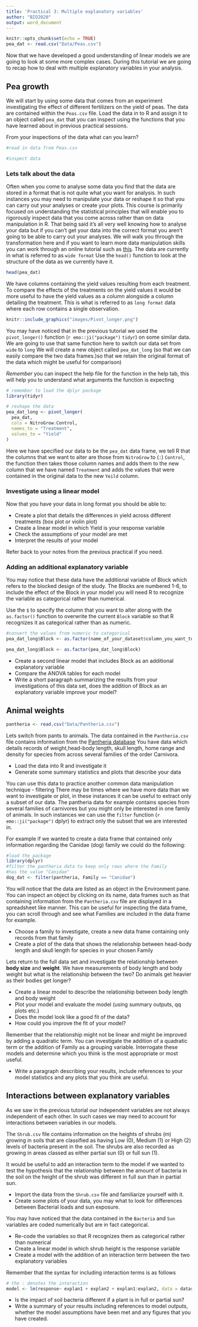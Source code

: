 ```yaml
---
title: 'Practical 3: Multiple explanatory variables'
author: "BIO2020"
output: word_document
---
```


```r
knitr::opts_chunk$set(echo = TRUE)
pea_dat <- read.csv("Data/Peas.csv")
```

Now that we have developed a good understanding of linear models we are going to look at some more complex cases. 
During this tutorial we are going to recap how to deal with multiple explanatory variables in your analysis.

## Pea growth
 
 We will start by using some data that comes from an experiment investigating the effect of different fertilizers on the yield of peas.
 The data are contained within the `Peas.csv` file.
 Load the data in to R and assign it to an object called `pea_dat` that you can inspect using the functions that you have learned about in previous practical sessions.
 
 From your inspections of the data what can you learn?
 
```r
#read in data from Peas.csv

#inspect data 


```
 
### Lets talk about the data
 
Often when you come to analyse some data you find that the data are stored in a format that is not quite what you want for analysis.
In such instances you may need to manipulate your data or reshape it so that you can carry out your analyses or create your plots.
This course is primarily focused on understanding the statistical principles that will enable you to rigorously inspect data that you come across rather than on data manipulation in R.
That being said it's all very well knowing how to analyse your data but if you can't get your data into the correct format you aren't going to be able to carry out your analyses.
We will walk you through the transformation here and if you want to learn more data manipulation skills you can work through an online tutorial such as [this](https://datacarpentry.org/R-ecology-lesson/03-dplyr.html).
The data are currently in what is referred to as `wide format` 
Use the `head()` function to look at the structure of the data as we currently have it.

```r
head(pea_dat)
```

We have columns containing the yield values  resulting from each treatment.
To compare the effects of the treatments on the yield values it would be more useful to have the yield values as a column alongside a column detailing the treatment.
This is what is referred to as `long format` data where each row contains a single observation. 


```r
knitr::include_graphics("images/Pivot_longer.png")
```

You may have noticed that in the previous tutorial we used the `pivot_longer()` function (`r emo::ji("package")` `tidyr`) on some similar data. 
We are going to use that same function here to switch our data set from `wide` to `long`
We will create a new object called `pea_dat_long` (so that we can easily compare the two data frames.)so that we retain the original format of the data which might be useful for comparison)

*Remember* you can inspect the help file for the function in the help tab, this will help you to understand what arguments the function is expecting

```r
# remember to load the dplyr package 
library(tidyr)

# reshape the data
pea_dat_long <- pivot_longer(
  pea_dat,
  cols = NitroGrow:Control,
  names_to = "Treatment",
  values_to = "Yield"
)
```

Here we have specified our data to be the `pea_dat` data frame, we tell R that the columns that we want to alter are those from `NitroGrow` to (`:`) `Control`, the function then takes those column names and adds them to the new column that we have named `Treatment` and adds the values that were contained in the original data  to the new `Yeild` column.


### Investigate using a linear model 

Now that you have your data in long format you should be able to:

 + Create a plot that details the differences in yield across different treatments (box plot or violin plot)
 + Create a linear model in which Yield is your response variable
 + Check the assumptions of your model are met
 + Interpret the results of your model 
 
 Refer back to your notes from the previous practical if you need.
 
### Adding an additional explanatory variable 
 
You may notice that these data have the additional variable of Block which refers to the blocked design of the study. 
The Blocks are numbered 1-6, to include the effect of the Block in your model you will need R to recognize the variable as categorical rather than numerical.
 
Use the `$` to specify the column that you want to alter along with the `as.factor()` function to overwrite the current `Block` variable so that R recognizes it as categorical rather than as numeric.
 
```r
#convert the values from numeric to categorical
pea_dat_long$Block <- as.factor(name_of_your_dataset$column_you_want_to_convert)
```

```r
pea_dat_long$Block <- as.factor(pea_dat_long$Block)
```
 
 
 + Create a second linear model that includes Block as an additional explanatory variable 
 + Compare the ANOVA tables for each model
 + Write a short paragraph summarizing the results from your investigations of this data set, does the addition of Block as an explanatory variable improve your model?
 
 
## Animal weights

```r
pantheria <- read.csv("Data/Pantheria.csv")

```

Lets switch from pants to animals. 
The data contained in the `Pantheria.csv` file contains information from the [Pantheria database](https://ecologicaldata.org/wiki/pantheria)
You have data which details records of weight,head-body length, skull length, home range and density for species from across several families of the order Carnivora.

+ Load the data into R and investigate it
+ Generate some summary statistics and plots that describe your data

You can use this data to practice another common data manipulation technique - filtering
There may be times where we have more data than we want to investigate or plot, in these instances it can be useful to extract only a subset of our data.
The pantheria data for example contains species from several families of carnivores but you might only be interested in one family of animals.
In such instances we can use the `filter` function (`r emo::ji("package")` dplyr) to extract only the subset that we are interested in. 

For example if we wanted to create a data frame that contained only information regarding the Canidae (dog) family we could do the following:

```r
#load the package
library(dplyr)
#filter the pantheria data to keep only rows where the Family
#has the value "Canidae"
dog_dat <- filter(pantheria, Family == "Canidae")
```

 You will notice that the data are listed as an object in the Environment pane.
You can inspect an object by clicking on its name, data frames such as that containing information from the `Pantheria.csv` file are displayed in a spreadsheet like manner.
This can be useful for inspecting the data frame, you can scroll through and see what Families are included in the data frame for example.

+ Choose a family to investigate, create a new data frame containing only records from that family
 + Create a plot of the data that shows the relationship between head-body length and skull length for species in your chosen Family
 
Lets return to the full data set and investigate the relationship between **body size** and **weight**.
We have measurements of body length and body weight but what is the relationship between the two?
Do animals get heavier as their bodies get longer?

 + Create a linear model to describe the relationship between body length and body weight
 + Plot your model and evaluate the model (using summary outputs, qq plots etc.)
 + Does the model look like a good fit of the data?
 + How could you improve the fit of your model? 
 
Remember that the relationship might not be linear and might be improved by adding a quadratic term.
You can investigate the addition of a quadratic term or the addition of Family as a grouping variable.
Interrogate these models and determine which you think is the most appropriate or most useful. 

+ Write a paragraph describing your results, include references to your model statistics and any plots that you think are useful.


## Interactions between explanatory variables

As we saw in the previous tutorial our independent variables are not always independent of each other.
In such cases we may need to account for interactions between variables in our models. 

The `Shrub.csv` file contains information on the heights of shrubs (m) growing in soils that are classified as having Low (0), Medium (1) or High (2)  levels of bacteria present in the soil. 
The shrubs are also recorded as growing in areas classed as either partial sun (0) or full sun (1).

It would be useful to add an interaction term to the model if we wanted to test the hypothesis that the relationship between the amount of bacteria in the soil on the height of the shrub was different in full sun than in partial sun.

 + Import the data from the `Shrub.csv` file and familiarize yourself with it.
 + Create some plots of your data, you may what to look for differences between Bacterial loads and sun exposure.
 
 You may have noticed that the data contained in the `Bacteria` and `Sun` variables are coded numerically but are in fact categorical. 
 
 + Re-code the variables so that R recognizes them as categorical rather than numerical
 + Create a linear model in which shrub height is the response variable
 + Create a model with the addition of an interaction term between the two explanatory variables
 
 Remember that the syntax for including interaction terms is as follows 
 
```r
# the : denotes the interaction
model <- lm(response~ explan1 + explan2 + explan1:explan2, data = dataset)
```
 
 + Is the impact of soil bacteria different if a plant is in full or partial sun?
 + Write a summary of your results including references to model outputs, whether the model assumptions have been met and any figures that you have created. 






